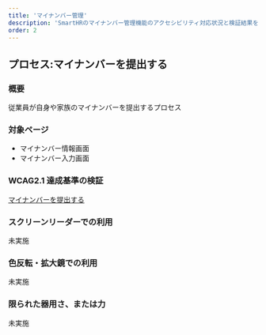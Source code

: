 ```yaml
---
title: 'マイナンバー管理'
description: 'SmartHRのマイナンバー管理機能のアクセシビリティ対応状況と検証結果を掲載しています。'
order: 2
---
```


## プロセス:マイナンバーを提出する
### 概要

従業員が自身や家族のマイナンバーを提出するプロセス


### 対象ページ

* マイナンバー情報画面
* マイナンバー入力画面


### WCAG2.1 達成基準の検証

[ マイナンバーを提出する ](./202405/)


### スクリーンリーダーでの利用

未実施


### 色反転・拡大鏡での利用

未実施


### 限られた器用さ、または力

未実施
